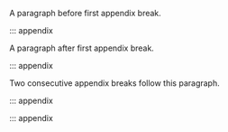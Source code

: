 A paragraph before first appendix break.

::: appendix

A paragraph after first appendix break.

::: appendix

Two consecutive appendix breaks follow this paragraph.

::: appendix

::: appendix
